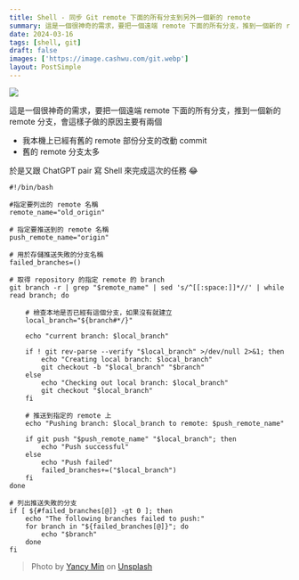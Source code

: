 ```yaml
---
title: Shell - 同步 Git remote 下面的所有分支到另外一個新的 remote
summary: 這是一個很神奇的需求，要把一個遠端 remote 下面的所有分支，推到一個新的 remote 分支
date: 2024-03-16
tags: [shell, git]
draft: false
images: ['https://image.cashwu.com/git.webp']
layout: PostSimple
---
```


![](https://image.cashwu.com/git.webp)

這是一個很神奇的需求，要把一個遠端 remote 下面的所有分支，推到一個新的 remote 分支，會這樣子做的原因主要有兩個

- 我本機上已經有舊的 remote 部份分支的改動 commit
- 舊的 remote 分支太多

於是又跟 ChatGPT pair 寫 Shell 來完成這次的任務 😂

```shell
#!/bin/bash

#指定要列出的 remote 名稱
remote_name="old_origin"

# 指定要推送到的 remote 名稱
push_remote_name="origin"

# 用於存儲推送失敗的分支名稱
failed_branches=()

# 取得 repository 的指定 remote 的 branch
git branch -r | grep "$remote_name" | sed 's/^[[:space:]]*//' | while read branch; do

    # 檢查本地是否已經有這個分支，如果沒有就建立
    local_branch="${branch#*/}"

    echo "current branch: $local_branch"

    if ! git rev-parse --verify "$local_branch" >/dev/null 2>&1; then
        echo "Creating local branch: $local_branch"
        git checkout -b "$local_branch" "$branch"
    else
        echo "Checking out local branch: $local_branch"
        git checkout "$local_branch"
    fi

    # 推送到指定的 remote 上
    echo "Pushing branch: $local_branch to remote: $push_remote_name"

    if git push "$push_remote_name" "$local_branch"; then
        echo "Push successful"
    else
        echo "Push failed"
        failed_branches+=("$local_branch")
    fi
done

# 列出推送失敗的分支
if [ ${#failed_branches[@]} -gt 0 ]; then
    echo "The following branches failed to push:"
    for branch in "${failed_branches[@]}"; do
        echo "$branch"
    done
fi
```

> Photo by [Yancy Min](https://unsplash.com/@yancymin?utm_content=creditCopyText&utm_medium=referral&utm_source=unsplash) on [Unsplash](https://unsplash.com/photos/a-close-up-of-a-text-description-on-a-computer-screen-842ofHC6MaI?utm_content=creditCopyText&utm_medium=referral&utm_source=unsplash)
